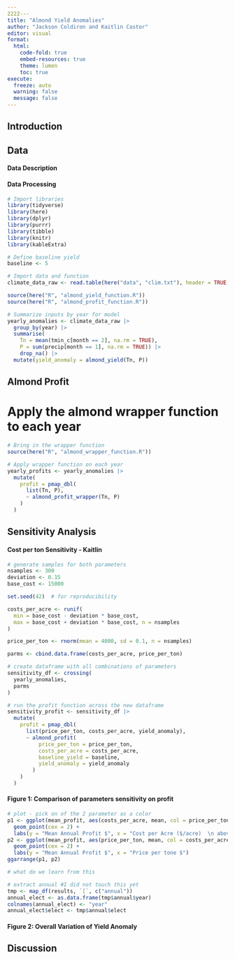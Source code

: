 ```yaml
---
2222---
title: "Almond Yield Anomalies"
author: "Jackson Coldiron and Kaitlin Castor"
editor: visual
format: 
  html:
    code-fold: true
    embed-resources: true
    theme: lumen
    toc: true
execute:
  freeze: auto 
  warning: false
  message: false
---
```


## Introduction

## Data

#### Data Description

#### Data Processing

```r
# Import libraries
library(tidyverse)
library(here)
library(dplyr)
library(purrr)
library(tibble)
library(knitr)
library(kableExtra)

# Define baseline yield
baseline <- 5

# Import data and function
climate_data_raw <- read.table(here("data", "clim.txt"), header = TRUE, sep = "", quote = "\"")

source(here("R", "almond_yield_function.R"))
source(here("R", "almond_profit_function.R"))

# Summarize inputs by year for model
yearly_anomalies <- climate_data_raw |>
  group_by(year) |>
  summarise(
    Tn = mean(tmin_c[month == 2], na.rm = TRUE),
    P = sum(precip[month == 1], na.rm = TRUE)) |>
    drop_na() |>
  mutate(yield_anomaly = almond_yield(Tn, P))

```

## Almond Profit

# Apply the almond wrapper function to each year

```r
# Bring in the wrapper function
source(here("R", "almond_wrapper_function.R"))

# Apply wrapper function on each year
yearly_profits <- yearly_anomalies |>
  mutate(
    profit = pmap_dbl(
      list(Tn, P),
      ~ almond_profit_wrapper(Tn, P)
    )
  )
```

## Sensitivity Analysis

#### Cost per ton Sensitivity - Kaitlin

```r
# generate samples for both parameters
nsamples <- 300
deviation <- 0.15
base_cost <- 15000

set.seed(42)  # for reproducibility

costs_per_acre <- runif(
  min = base_cost - deviation * base_cost,
  max = base_cost + deviation * base_cost, n = nsamples
)

price_per_ton <- rnorm(mean = 4000, sd = 0.1, n = nsamples)

parms <- cbind.data.frame(costs_per_acre, price_per_ton)

# create dataframe with all combinations of parameters
sensitivity_df <- crossing(
  yearly_anomalies,
  parms
)

# run the profit function across the new dataframe
sensitivity_profit <- sensitivity_df |>
  mutate(
    profit = pmap_dbl(
      list(price_per_ton, costs_per_acre, yield_anomaly),
      ~ almond_profit(
          price_per_ton = price_per_ton,
          costs_per_acre = costs_per_acre,
          baseline_yield = baseline,
          yield_anomaly = yield_anomaly
        )
    )
  )

```

#### Figure 1: Comparison of parameters sensitivity on profit

```r
# plot - pick on of the 2 parameter as a color
p1 <- ggplot(mean_profit, aes(costs_per_acre, mean, col = price_per_ton)) +
  geom_point(cex = 2) +
  labs(y = "Mean Annual Profit $", x = "Cost per Acre ($/acre)  \n above which energy production is more efficient")
p2 <- ggplot(mean_profit, aes(price_per_ton, mean, col = costs_per_acre)) +
  geom_point(cex = 2) +
  labs(y = "Mean Annual Profit $", x = "Price per tone $")
ggarrange(p1, p2)

# what do we learn from this

# extract annual #I did not touch this yet
tmp <- map_df(results, `[`, c("annual"))
annual_elect <- as.data.frame(tmp$annual$year)
colnames(annual_elect) <- "year"
annual_elect$elect <- tmp$annual$elect
```

#### Figure 2: Overall Variation of Yield Anomaly

## Discussion
